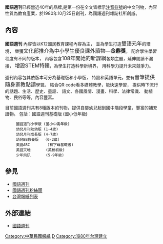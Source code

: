 {{Infobox Newspaper
|name = 國語週刊
|image = 
|type = [[週刊|週刊]]
|format = 
|owners = 
|publisher = 
|founder = [[國語週刊雜誌社|國語週刊雜誌社]]
|foundation = 1980年10月25日
|ceased publication = 
|political = 
|language = [[正體中文|正體中文]]
|price = [[新台幣|新台幣]]
|headquarters = {{ROC-TW}}
|circulation = 
|website = 
}}
'''國語週刊'''已經營近40年的品牌,是第一份在全文皆標示[[注音符號|注音符號]]的中文刊物，內容性質為教育產業，於1980年10月25日創刊，為國語週刊雜誌社所創辦。

==內容==
'''國語週刊'''
內容皆以K12國民教育課程內容為主，
並為學生打造<big>雙語元年</big>的環境，
榮獲<big>文化部推介為中小學生優良課外讀物—'''金鼎獎'''</big>。
配合學生學習程度有不同的版本，
內容包含<big>108年開始的新課綱</big>各類主題，延伸閱讀不漏接，
<big>增設STEM特輯</big>，為學生打造科學新境界，
用科學力提升未來競爭力。

週刊內容包其依版本可分為基礎版和小學版，
特設和英語單元，並有<big>音筆提供隨身家教點讀</big>學習。
結合QR code看多媒體教學，能快速學習，
提供時下流行的話題、生活、歷史、童話、
語文、各國風情、漫畫、科學、法律常識、
動植物、民俗等等，內容豐富。

目前國語週刊共有8種版本的刊物，提供自嬰幼兒起到國中階段學童，豐富的補充讀物。
包括：國語週刊基礎版 (國小低年級)
      國語週刊小學版 (國小中高年級)
      幼兒月刊幼幼版 (1-4歲)
      幼兒月刊成長版 (4-7歲)
      幼兒BB教養版   (0-2歲)
      美語ABC        (有字母基礎者)
      美語天地       (英檢初級)
      少年飛訊       (5-9年級)

==參見==
*[http://www.mwm.com.tw  國語週刊] {{Wayback|url=http://www.mwm.com.tw/ |date=20201127060318 }}
*[https://www.facebook.com/%E5%9C%8B%E8%AA%9E%E9%80%B1%E5%88%8A%E7%B2%89%E7%B5%B2%E5%9C%98-274784873040255/?modal=admin_todo_tour  國語週刊粉絲團]
*[[台灣報紙列表|台灣報紙列表]]

==外部連結==
*[http://www.mwm.com.tw 國語週刊] {{Wayback|url=http://www.mwm.com.tw/ |date=20201127060318 }}

{{Taiwan Newspaper}}
{{media-stub}}

[[Category:中華民國報紙|Category:中華民國報紙]]
[[Category:台灣國民教育|D]]
[[Category:1980年台灣建立|Category:1980年台灣建立]]